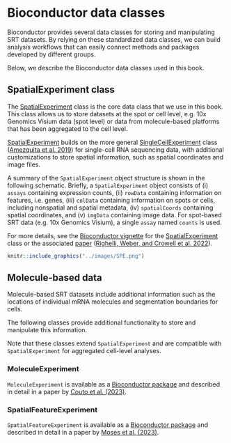 # Bioconductor data classes

Bioconductor provides several data classes for storing and manipulating SRT datasets. By relying on these standardized data classes, we can build analysis workflows that can easily connect methods and packages developed by different groups.

Below, we describe the Bioconductor data classes used in this book.


## SpatialExperiment class

The [SpatialExperiment](https://bioconductor.org/packages/SpatialExperiment) class is the core data class that we use in this book. This class allows us to store datasets at the spot or cell level, e.g. 10x Genomics Visium data (spot level) or data from molecule-based platforms that has been aggregated to the cell level.

[SpatialExperiment](https://bioconductor.org/packages/SpatialExperiment) builds on the more general [SingleCellExperiment](https://bioconductor.org/packages/SingleCellExperiment) class ([Amezquita et al. 2019](https://doi.org/10.1038/s41592-019-0654-x)) for single-cell RNA sequencing data, with additional customizations to store spatial information, such as spatial coordinates and image files.

A summary of the `SpatialExperiment` object structure is shown in the following schematic. Briefly, a `SpatialExperiment` object consists of (i) `assays` containing expression counts, (ii) `rowData` containing information on features, i.e. genes, (iii) `colData` containing information on spots or cells, including nonspatial and spatial metadata, (iv) `spatialCoords` containing spatial coordinates, and (v) `imgData` containing image data. For spot-based SRT data (e.g. 10x Genomics Visium), a single `assay` named `counts` is used.

For more details, see the [Bioconductor vignette](https://bioconductor.org/packages/release/bioc/vignettes/SpatialExperiment/inst/doc/SpatialExperiment.html) for the [SpatialExperiment](https://bioconductor.org/packages/SpatialExperiment) class or the associated [paper](https://academic.oup.com/bioinformatics/article/38/11/3128/6575443) ([Righelli, Weber, and Crowell et al. 2022](https://doi.org/10.1093/bioinformatics/btac299)).

```r
knitr::include_graphics("../images/SPE.png")
```


## Molecule-based data

Molecule-based SRT datasets include additional information such as the locations of individual mRNA molecules and segmentation boundaries for cells.

The following classes provide additional functionality to store and manipulate this information.

Note that these classes extend `SpatialExperiment` and are compatible with `SpatialExperiment` for aggregated cell-level analyses.


### MoleculeExperiment

`MoleculeExperiment` is available as a [Bioconductor package](https://bioconductor.org/packages/MoleculeExperiment) and described in detail in a paper by [Couto et al. (2023)](https://doi.org/10.1101/2023.05.16.541040).


### SpatialFeatureExperiment

`SpatialFeatureExperiment` is available as a [Bioconductor package](https://bioconductor.org/packages/SpatialFeatureExperiment) and described in detail in a paper by [Moses et al. (2023)](https://doi.org/10.1101/2023.07.20.549945).


<!-- ### SpatialData -->

